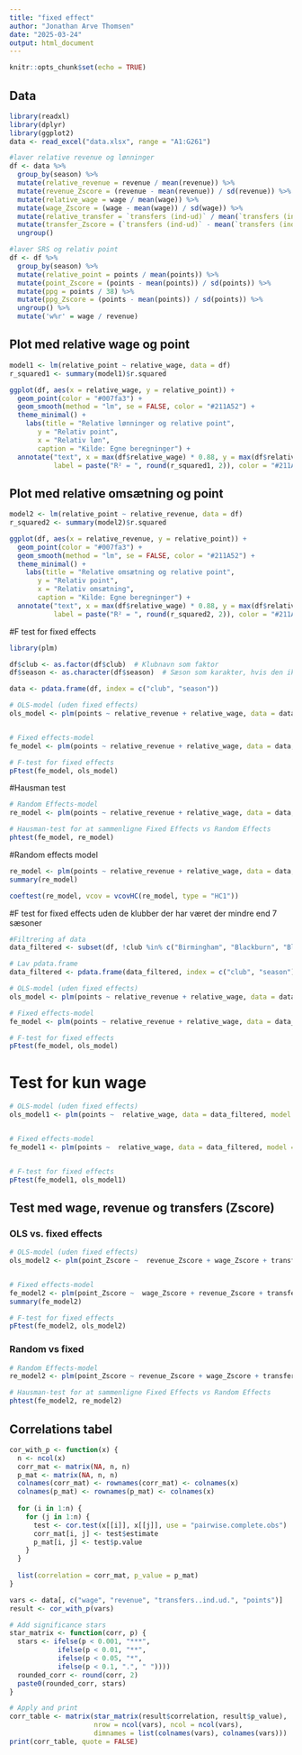 ```yaml
---
title: "fixed effect"
author: "Jonathan Arve Thomsen"
date: "2025-03-24"
output: html_document
---
```


```r
knitr::opts_chunk$set(echo = TRUE)
```

## Data
```r
library(readxl)
library(dplyr)
library(ggplot2)
data <- read_excel("data.xlsx", range = "A1:G261")

#laver relative revenue og lønninger
df <- data %>%
  group_by(season) %>%
  mutate(relative_revenue = revenue / mean(revenue)) %>%
  mutate(revenue_Zscore = (revenue - mean(revenue)) / sd(revenue)) %>%
  mutate(relative_wage = wage / mean(wage)) %>%
  mutate(wage_Zscore = (wage - mean(wage)) / sd(wage)) %>%
  mutate(relative_transfer = `transfers (ind-ud)` / mean(`transfers (ind-ud)`)) %>%
  mutate(transfer_Zscore = (`transfers (ind-ud)` - mean(`transfers (ind-ud)`)) / sd(`transfers (ind-ud)`)) %>%
  ungroup()

#laver SRS og relativ point
df <- df %>%
  group_by(season) %>%
  mutate(relative_point = points / mean(points)) %>%
  mutate(point_Zscore = (points - mean(points)) / sd(points)) %>%
  mutate(ppg = points / 38) %>% 
  mutate(ppg_Zscore = (points - mean(points)) / sd(points)) %>%
  ungroup() %>%
  mutate('w%r' = wage / revenue)
```

## Plot med relative wage og point
```r
model1 <- lm(relative_point ~ relative_wage, data = df)
r_squared1 <- summary(model1)$r.squared

ggplot(df, aes(x = relative_wage, y = relative_point)) +
  geom_point(color = "#007fa3") +
  geom_smooth(method = "lm", se = FALSE, color = "#211A52") +
  theme_minimal() +
    labs(title = "Relative lønninger og relative point",
       y = "Relativ point", 
       x = "Relativ løn",
       caption = "Kilde: Egne beregninger") + 
  annotate("text", x = max(df$relative_wage) * 0.88, y = max(df$relative_point) * 0.95,
           label = paste("R² = ", round(r_squared1, 2)), color = "#211A52", size = 3.7)

```

## Plot med relative omsætning og point
```r
model2 <- lm(relative_point ~ relative_revenue, data = df)
r_squared2 <- summary(model2)$r.squared

ggplot(df, aes(x = relative_revenue, y = relative_point)) +
  geom_point(color = "#007fa3") +
  geom_smooth(method = "lm", se = FALSE, color = "#211A52") +
  theme_minimal() +
    labs(title = "Relative omsætning og relative point",
       y = "Relativ point", 
       x = "Relativ omsætning",
       caption = "Kilde: Egne beregninger") +
  annotate("text", x = max(df$relative_wage) * 0.88, y = max(df$relative_point) * 0.96,
           label = paste("R² = ", round(r_squared2, 2)), color = "#211A52", size = 3.7)

```

#F test for fixed effects
```r
library(plm)

df$club <- as.factor(df$club)  # Klubnavn som faktor
df$season <- as.character(df$season)  # Sæson som karakter, hvis den ikke er numerisk

data <- pdata.frame(df, index = c("club", "season"))

# OLS-model (uden fixed effects)
ols_model <- plm(points ~ relative_revenue + relative_wage, data = data, model = "pooling")


# Fixed effects-model
fe_model <- plm(points ~ relative_revenue + relative_wage, data = data, model = "within")

# F-test for fixed effects
pFtest(fe_model, ols_model)

```

#Hausman test
```r
# Random Effects-model
re_model <- plm(points ~ relative_revenue + relative_wage, data = data, model = "random")

# Hausman-test for at sammenligne Fixed Effects vs Random Effects
phtest(fe_model, re_model)

```
#Random effects model
```r
re_model <- plm(points ~ relative_revenue + relative_wage, data = data, model = "random")
summary(re_model)

coeftest(re_model, vcov = vcovHC(re_model, type = "HC1"))

```

#F test for fixed effects uden de klubber der har været der mindre end 7 sæsoner
```r
#Filtrering af data
data_filtered <- subset(df, !club %in% c("Birmingham", "Blackburn", "Blackpool", "Bolton", "Bournemouth", "Brentford", "Brighton", "Cardiff", "Huddersfield", "Hull", "Leeds", "Middlesbrough", "Norwich", "Nottingham", "QPR", "Reading", "Sheffield United", "Watford", "Wigan"))

# Lav pdata.frame
data_filtered <- pdata.frame(data_filtered, index = c("club", "season"))

# OLS-model (uden fixed effects)
ols_model <- plm(points ~ relative_revenue + relative_wage, data = data_filtered, model = "pooling")

# Fixed effects-model
fe_model <- plm(points ~ relative_revenue + relative_wage, data = data_filtered, model = "within")

# F-test for fixed effects
pFtest(fe_model, ols_model)

```


# Test for kun wage
```r
# OLS-model (uden fixed effects)
ols_model1 <- plm(points ~  relative_wage, data = data_filtered, model = "pooling")


# Fixed effects-model
fe_model1 <- plm(points ~  relative_wage, data = data_filtered, model = "within")


# F-test for fixed effects
pFtest(fe_model1, ols_model1)
```

## Test med wage, revenue og transfers (Zscore)
### OLS vs. fixed effects
```r
# OLS-model (uden fixed effects)
ols_model2 <- plm(point_Zscore ~  revenue_Zscore + wage_Zscore + transfer_Zscore, data = data_filtered, model = "pooling")


# Fixed effects-model
fe_model2 <- plm(point_Zscore ~  wage_Zscore + revenue_Zscore + transfer_Zscore, data = data_filtered, model = "within")
summary(fe_model2)

# F-test for fixed effects
pFtest(fe_model2, ols_model2)
```
### Random vs fixed
```r
# Random Effects-model
re_model2 <- plm(point_Zscore ~ revenue_Zscore + wage_Zscore + transfer_Zscore, data = data, model = "random")

# Hausman-test for at sammenligne Fixed Effects vs Random Effects
phtest(fe_model2, re_model2)


```


## Correlations tabel
```r
cor_with_p <- function(x) {
  n <- ncol(x)
  corr_mat <- matrix(NA, n, n)
  p_mat <- matrix(NA, n, n)
  colnames(corr_mat) <- rownames(corr_mat) <- colnames(x)
  colnames(p_mat) <- rownames(p_mat) <- colnames(x)
  
  for (i in 1:n) {
    for (j in 1:n) {
      test <- cor.test(x[[i]], x[[j]], use = "pairwise.complete.obs")
      corr_mat[i, j] <- test$estimate
      p_mat[i, j] <- test$p.value
    }
  }
  
  list(correlation = corr_mat, p_value = p_mat)
}

vars <- data[, c("wage", "revenue", "transfers..ind.ud.", "points")]
result <- cor_with_p(vars)

# Add significance stars
star_matrix <- function(corr, p) {
  stars <- ifelse(p < 0.001, "***",
            ifelse(p < 0.01, "**",
            ifelse(p < 0.05, "*",
            ifelse(p < 0.1, ".", " "))))
  rounded_corr <- round(corr, 2)
  paste0(rounded_corr, stars)
}

# Apply and print
corr_table <- matrix(star_matrix(result$correlation, result$p_value),
                     nrow = ncol(vars), ncol = ncol(vars),
                     dimnames = list(colnames(vars), colnames(vars)))
print(corr_table, quote = FALSE)


```


